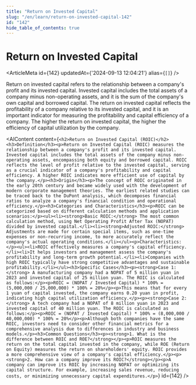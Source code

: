 ```yaml
---
title: "Return on Invested Capital"
slug: "/en/learn/return-on-invested-capital-142"
id: "142"
hide_table_of_contents: true
---
```



# Return on Invested Capital

<ArticleMeta id={142} updatedAt={'2024-09-13 12:04:21'} alias={`[]`} />
<div className='border-solid border-b border-t-0 my-4 border-[var(--ifm-color-gray-300)]' />

Return on invested capital refers to the relationship between a company's profit and its invested capital. Invested capital includes the total assets of a company minus non-operating assets, and it is the sum of the company's own capital and borrowed capital. The return on invested capital reflects the profitability of a company relative to its invested capital, and it is an important indicator for measuring the profitability and capital efficiency of a company. The higher the return on invested capital, the higher the efficiency of capital utilization by the company.

<AIContent content={`<h2>Return on Invested Capital (ROIC)</h2><h3>Definition</h3><p>Return on Invested Capital (ROIC) measures the relationship between a company's profit and its invested capital. Invested capital includes the total assets of the company minus non-operating assets, encompassing both equity and borrowed capital. ROIC reflects the level of profit relative to the invested capital, serving as a crucial indicator of a company's profitability and capital efficiency. A higher ROIC indicates more efficient use of capital by the company.</p><h3>Origin</h3><p>The concept of ROIC originated in the early 20th century and became widely used with the development of modern corporate management theories. The earliest related studies can be traced back to the DuPont analysis, which decomposes financial ratios to analyze a company's financial condition and operational efficiency.</p><h3>Categories and Characteristics</h3><p>ROIC can be categorized based on different calculation methods and application scenarios:</p><ul><li><strong>Basic ROIC:</strong> The most common calculation method, using Net Operating Profit After Tax (NOPAT) divided by invested capital.</li><li><strong>Adjusted ROIC:</strong> Adjustments are made for certain special items, such as one-time expenses or non-recurring income, to more accurately reflect the company's actual operating conditions.</li></ul><p>Characteristics:</p><ul><li>ROIC effectively measures a company's capital efficiency.</li><li>It helps investors and management assess the company's profitability and long-term growth potential.</li><li>Companies with high ROIC typically have strong competitive advantages and sustainable profitability.</li></ul><h3>Specific Cases</h3><p><strong>Case 1:</strong> A manufacturing company had a NOPAT of 5 million yuan in 2023 and invested capital of 25 million yuan. The ROIC is calculated as follows:</p><p>ROIC = (NOPAT / Invested Capital) * 100% = (5,000,000 / 25,000,000) * 100% = 20%</p><p>This means that for every 1 yuan of capital invested, the company earns 0.20 yuan in profit, indicating high capital utilization efficiency.</p><p><strong>Case 2:</strong> A tech company had a NOPAT of 8 million yuan in 2023 and invested capital of 40 million yuan. The ROIC is calculated as follows:</p><p>ROIC = (NOPAT / Invested Capital) * 100% = (8,000,000 / 40,000,000) * 100% = 20%</p><p>Although both companies have the same ROIC, investors need to consider other financial metrics for a comprehensive analysis due to differences in industry and business models.</p><h3>Common Questions</h3><p><strong>1. What is the difference between ROIC and ROE?</strong></p><p>ROIC measures the return on the total capital invested in the company, while ROE (Return on Equity) measures the return on shareholders' equity. ROIC provides a more comprehensive view of a company's capital efficiency.</p><p><strong>2. How can a company improve its ROIC?</strong></p><p>A company can improve its ROIC by increasing NOPAT or optimizing its capital structure. For example, increasing sales revenue, reducing costs, or minimizing unnecessary capital expenditures.</p>`} id={142} />
